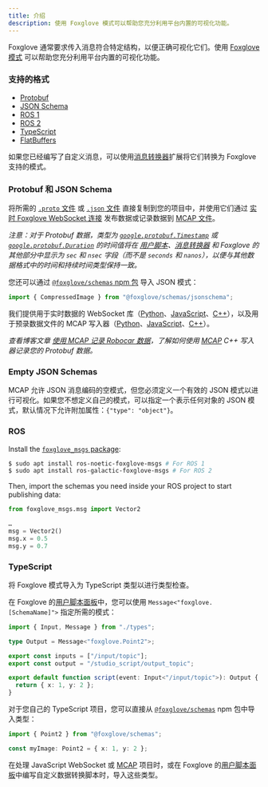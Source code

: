 ```yaml
---
title: 介绍
description: 使用 Foxglove 模式可以帮助您充分利用平台内置的可视化功能。
---
```


Foxglove 通常要求传入消息符合特定结构，以便正确可视化它们。使用 [Foxglove 模式](https://github.com/foxglove/schemas) 可以帮助您充分利用平台内置的可视化功能。

### 支持的格式

- [Protobuf](https://github.com/foxglove/schemas/tree/main/schemas/proto/foxglove)
- [JSON Schema](https://github.com/foxglove/schemas/tree/main/schemas/jsonschema)
- [ROS 1](https://github.com/foxglove/schemas/tree/main/schemas/ros1)
- [ROS 2](https://github.com/foxglove/schemas/tree/main/schemas/ros2)
- [TypeScript](https://github.com/foxglove/schemas/tree/main/schemas/typescript)
- [FlatBuffers](https://github.com/foxglove/schemas/tree/main/schemas/flatbuffer)

如果您已经编写了自定义消息，可以使用[消息转换器](/docs/visualization/extensions/introduction#message-converters)扩展将它们转换为 Foxglove 支持的模式。

### Protobuf 和 JSON Schema

将所需的 [`.proto` 文件](https://github.com/foxglove/schemas/tree/main/schemas/proto/foxglove) 或 [`.json` 文件](https://github.com/foxglove/schemas/tree/main/schemas/jsonschema) 直接复制到您的项目中，并使用它们通过 [实时 Foxglove WebSocket 连接](/docs/connecting-to-data/frameworks/custom#foxglove-websocket) 发布数据或记录数据到 [MCAP 文件](https://mcap.dev)。

_注意：对于 Protobuf 数据，类型为 [`google.protobuf.Timestamp`](https://protobuf.dev/reference/protobuf/google.protobuf/#timestamp) 或 [`google.protobuf.Duration`](https://protobuf.dev/reference/protobuf/google.protobuf/#duration) 的时间值将在 [用户脚本](/docs/visualization/panels/user-scripts)、[消息转换器](/docs/visualization/extensions/introduction#message-converters) 和 Foxglove 的其他部分中显示为 `sec` 和 `nsec` 字段（而不是 `seconds` 和 `nanos`），以便与其他数据格式中的时间和持续时间类型保持一致。_

您还可以通过 [`@foxglove/schemas` npm 包](https://www.npmjs.com/package/@foxglove/schemas) 导入 JSON 模式：

```typescript
import { CompressedImage } from "@foxglove/schemas/jsonschema";
```

我们提供用于实时数据的 WebSocket 库（[Python](https://github.com/foxglove/ws-protocol/tree/main/python)、[JavaScript](https://github.com/foxglove/ws-protocol/tree/main/typescript/ws-protocol-examples)、[C++](https://github.com/foxglove/ws-protocol/tree/main/cpp)），以及用于预录数据文件的 MCAP 写入器（[Python](https://github.com/foxglove/mcap/tree/main/python)、[JavaScript](https://github.com/foxglove/mcap/tree/main/typescript)、[C++](https://github.com/foxglove/mcap/tree/main/cpp)）。

_查看博客文章 [使用 MCAP 记录 Robocar 数据](https://foxglove.dev/blog/recording-robocar-data-with-mcap)，了解如何使用 [MCAP](https://mcap.dev) C++ 写入器记录您的 Protobuf 数据。_

### Empty JSON Schemas

MCAP 允许 JSON 消息编码的空模式，但您必须定义一个有效的 JSON 模式以进行可视化。如果您不想定义自己的模式，可以指定一个表示任何对象的 JSON 模式，默认情况下允许附加属性：`{"type": "object"}`。

### ROS

Install the [`foxglove_msgs` package](https://index.ros.org/r/foxglove_msgs/):

```bash
$ sudo apt install ros-noetic-foxglove-msgs # For ROS 1
$ sudo apt install ros-galactic-foxglove-msgs # For ROS 2
```

Then, import the schemas you need inside your ROS project to start publishing data:

```py
from foxglove_msgs.msg import Vector2

…
msg = Vector2()
msg.x = 0.5
msg.y = 0.7
```

### TypeScript

将 Foxglove 模式导入为 TypeScript 类型以进行类型检查。

在 Foxglove 的[用户脚本面板](/docs/visualization/panels/user-scripts)中，您可以使用 `Message<"foxglove.[SchemaName]">` 指定所需的模式：

```typescript
import { Input, Message } from "./types";

type Output = Message<"foxglove.Point2">;

export const inputs = ["/input/topic"];
export const output = "/studio_script/output_topic";

export default function script(event: Input<"/input/topic">): Output {
  return { x: 1, y: 2 };
}
```

对于您自己的 TypeScript 项目，您可以直接从 [`@foxglove/schemas`](https://www.npmjs.com/package/@foxglove/schemas) npm 包中导入类型：

```typescript
import { Point2 } from "@foxglove/schemas";

const myImage: Point2 = { x: 1, y: 2 };
```

在处理 JavaScript WebSocket 或 [MCAP](https://mcap.dev) 项目时，或在 Foxglove 的[用户脚本面板](/docs/visualization/panels/user-scripts)中编写自定义数据转换脚本时，导入这些类型。
